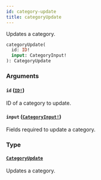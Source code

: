 ```yaml
---
id: category-update
title: categoryUpdate
---
```


Updates a category.

```graphql
categoryUpdate(
  id: ID!
  input: CategoryInput!
): CategoryUpdate

```

### Arguments

#### `id` ([`ID!`](../../../developer/api-reference/scalars/id))

ID of a category to update.

#### `input` ([`CategoryInput!`](../../../developer/api-reference/inputs/category-input))

Fields required to update a category.

### Type

#### [`CategoryUpdate`](../../../developer/api-reference/objects/category-update)

Updates a category.
